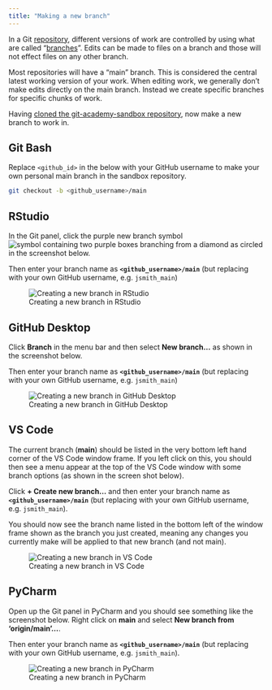 ```yaml
--- 
title: "Making a new branch"
---
```


In a Git [repository](../glossary.qmd#repository), different versions of work are controlled by using what are
called "[branches](https://dfe-analytical-services.github.io/azure-devops-for-analysis/version-control-using-git---the-basics.html#making-branches)". Edits can be made to files on a branch and those will not 
effect files on any other branch.

Most repositories will have a "main" branch. This is considered the central 
latest working version of your work. When editing work, we generally don't make 
edits directly on the main branch. Instead we create specific branches for 
specific chunks of work.

Having [cloned the git-academy-sandbox repository](clone-a-repo.html), 
now make a new branch to work in.

::: panel-tabset
## Git Bash

Replace `<github_id>` in the below with your GitHub username to make your own 
personal main branch in the sandbox repository.

``` bash
git checkout -b <github_username>/main
```

## RStudio

In the Git panel, click the purple new branch symbol 
![symbol containing two purple boxes branching from a diamond](images/new-branch_rstudio-button.png) 
as circled in the screenshot below.

Then enter your branch name as **`<github_username>/main`** (but replacing <github_id> 
with your own GitHub username, e.g. `jsmith_main`)

![Creating a new branch in RStudio](./images/new-branch_RStudio.png)

## GitHub Desktop

Click **Branch** in the menu bar and then select **New branch...** as shown in 
the screenshot below.

Then enter your branch name as **`<github_username>/main`** (but replacing <github_id> 
with your own GitHub username, e.g. `jsmith_main`)

![Creating a new branch in GitHub Desktop](./images/new-branch_GitHubDesktop.png)

## VS Code

The current branch (**main**) should be listed in the very bottom left hand 
corner of the VS Code window frame. If you left click on this, you should then 
see a menu appear at the top of the VS Code window with some branch options (as 
shown in the screen shot below).

Click **+ Create new branch...** and then enter your branch name as 
**`<github_username>/main`** (but replacing <github_id> with your own GitHub username, 
e.g. `jsmith_main`).

You should now see the branch name listed in the bottom left of the window frame
shown as the branch you just created, meaning any changes you currently make
will be applied to that new branch (and not main).

![Creating a new branch in VS Code](./images/new-branch_VSCode.png)


## PyCharm

Open up the Git panel in PyCharm and you should see something like the 
screenshot below. Right click on **main** and select 
**New branch from 'origin/main'...**.

Then enter your branch name as **`<github_username>/main`** (but replacing <github_id> 
with your own GitHub username, e.g. `jsmith_main`).

![Creating a new branch in PyCharm](./images/new-branch_PyCharm.png)

:::

